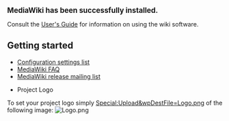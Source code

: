 <big>'''MediaWiki has been successfully installed.'''</big>

Consult the [http://meta.wikimedia.org/wiki/Help:Contents User's Guide] for information on using the wiki software.

== Getting started ==
* [http://www.mediawiki.org/wiki/Manual:Configuration_settings Configuration settings list]
* [http://www.mediawiki.org/wiki/Manual:FAQ MediaWiki FAQ]
* [http://lists.wikimedia.org/mailman/listinfo/mediawiki-announce MediaWiki release mailing list]

* Project Logo
To set your project logo simply [[Special:Upload&wpDestFile=Logo.png]] of the following image:
[[Image:Logo.png]]